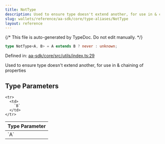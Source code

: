 ```yaml
---
title: NotType
description: Used to ensure type doesn't extend another, for use in & chaining of properties
slug: wallets/reference/aa-sdk/core/type-aliases/NotType
layout: reference
---
```


{/* This file is auto-generated by TypeDoc. Do not edit manually. */}

```ts
type NotType<A, B> = A extends B ? never : unknown;
```

Defined in: [aa-sdk/core/src/utils/index.ts:29](https://github.com/alchemyplatform/aa-sdk/blob/0cc60e9f694c242d91befdaa2f26cdec3ee389c5/aa-sdk/core/src/utils/index.ts#L29)

Used to ensure type doesn't extend another, for use in & chaining of properties

## Type Parameters

<table>
  <thead>
    <tr>
      <th align="left">Type Parameter</th>
    </tr>
  </thead>

  <tbody>
    <tr>
      <td>
        `A`
      </td>
    </tr>

    <tr>
      <td>
        `B`
      </td>
    </tr>

  </tbody>
</table>
